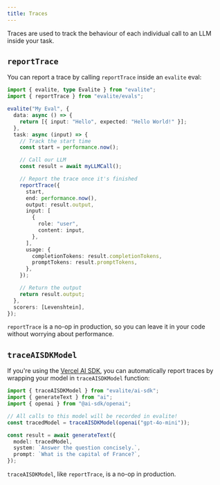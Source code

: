 ```yaml
---
title: Traces
---
```



Traces are used to track the behaviour of each individual call to an LLM inside your task.

## `reportTrace`

You can report a trace by calling `reportTrace` inside an `evalite` eval:

```ts
import { evalite, type Evalite } from "evalite";
import { reportTrace } from "evalite/evals";

evalite("My Eval", {
  data: async () => {
    return [{ input: "Hello", expected: "Hello World!" }];
  },
  task: async (input) => {
    // Track the start time
    const start = performance.now();

    // Call our LLM
    const result = await myLLMCall();

    // Report the trace once it's finished
    reportTrace({
      start,
      end: performance.now(),
      output: result.output,
      input: [
        {
          role: "user",
          content: input,
        },
      ],
      usage: {
        completionTokens: result.completionTokens,
        promptTokens: result.promptTokens,
      },
    });

    // Return the output
    return result.output;
  },
  scorers: [Levenshtein],
});
```

<Aside>

`reportTrace` is a no-op in production, so you can leave it in your code without worrying about performance.

</Aside>

## `traceAISDKModel`

If you're using the [Vercel AI SDK](https://sdk.vercel.ai/docs/introduction), you can automatically report traces by wrapping your model in `traceAISDKModel` function:

```ts
import { traceAISDKModel } from "evalite/ai-sdk";
import { generateText } from "ai";
import { openai } from "@ai-sdk/openai";

// All calls to this model will be recorded in evalite!
const tracedModel = traceAISDKModel(openai("gpt-4o-mini"));

const result = await generateText({
  model: tracedModel,
  system: `Answer the question concisely.`,
  prompt: `What is the capital of France?`,
});
```

<Aside>

`traceAISDKModel`, like `reportTrace`, is a no-op in production.

</Aside>
